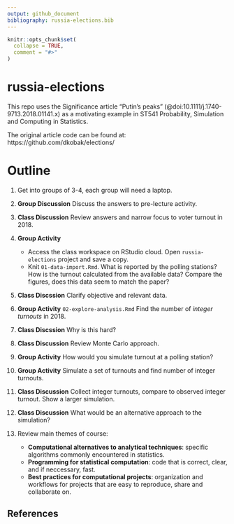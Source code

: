 ```yaml
---
output: github_document
bibliography: russia-elections.bib
---
```


<!-- README.md is generated from README.Rmd. Please edit that file -->

```r
knitr::opts_chunk$set(
  collapse = TRUE,
  comment = "#>"
)
```

# russia-elections

This repo uses the Significance article "Putin's peaks" (@doi:10.1111/j.1740-9713.2018.01141.x) as a motivating example in ST541 Probability, Simulation and Computing in Statistics.

The original article code can be found at: https://github.com/dkobak/elections/

# Outline

1. Get into groups of 3-4, each group will need a laptop.

2. **Group Discussion** Discuss the answers to pre-lecture activity.

3. **Class Discussion** Review answers and narrow focus to voter turnout in 2018.

4. **Group Activity** 
    
    * Access the class workspace on RStudio cloud.  Open `russia-elections` project and save a copy.
    * Knit `01-data-import.Rmd`.  What is reported by the polling stations? How is the turnout calculated from the available data? Compare the figures, does this data seem to match the paper?

5. **Class Discssion** Clarify objective and relevant data.

6. **Group Activity** `02-explore-analysis.Rmd` Find the number of *integer turnouts* in 2018.

7. **Class Discssion** Why is this hard? 

8. **Class Discussion** Review Monte Carlo approach.  

9. **Group Activity** How would you simulate turnout at a polling station?  

10. **Group Activity** Simulate a set of turnouts and find number of integer turnouts.

11. **Class Discussion** Collect integer turnouts, compare to observed integer turnout.  Show a larger simulation.

12. **Class Discussion** What would be an alternative approach to the simulation?

13. Review main themes of course:
    
    * **Computational alternatives to analytical techniques**: specific algorithms commonly encountered in statistics.
    * **Programming for statistical computation**: code that is correct, clear, and if neccessary, fast.
    * **Best practices for computational projects**: organization and workflows for projects that are easy to reproduce, share and collaborate on.
    

## References
